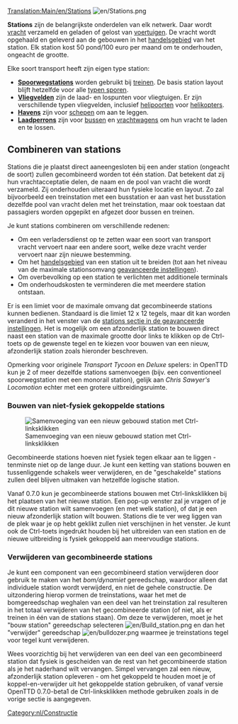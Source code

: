 [[Translation:Main/en/Stations]]
[[File:en/Stations.png|right]]

'''Stations''' zijn de belangrijkste onderdelen van elk netwerk. Daar wordt [[Main/nl/vracht|vracht]] verzameld en geladen of gelost van [[Main/nl/voertuigen|voertuigen]]. De vracht wordt opgehaald en geleverd aan de gebouwen in het [[Main/nl/Handelsgebied|handelsgebied]] van het station. Elk station kost 50 pond/100 euro per maand om te onderhouden, ongeacht de grootte.

Elke soort transport heeft zijn eigen type station:
*'''[[Main/nl/Spoorwegstation|Spoorwegstations]]''' worden gebruikt bij [[Main/nl/treinen|treinen]].  De basis station layout blijft hetzelfde voor alle [[Main/en/types of railway|typen sporen]].
*'''[[Main/nl/Vliegveld|Vliegvelden]]''' zijn de laad- en lospunten voor vliegtuigen. Er zijn verschillende typen vliegvelden, inclusief [[Main/en/vliegveld/Nl#heliport|helipoorten]] voor [[Category/en/Helicopters|helikopters]].
*'''[[Main/nl/Havens|Havens]]''' zijn voor [[Main/nl/schepen|schepen]] om aan te leggen.
*'''[[Main/nl/Laadperrons|Laadperrons]]''' zijn voor [[Main/nl/bussen|bussen]] en [[Main/nl/wegvoertuigen|vrachtwagens]] om hun vracht te laden en te lossen.

==Combineren van stations==
Stations die je plaatst direct aaneengesloten bij een ander station (ongeacht de soort) zullen gecombineerd worden tot één station. Dat betekent dat zij hun vrachtacceptatie delen, de naam en de pool van vracht die wordt verzameld. Zij onderhouden uiteraard hun fysieke locatie en layout. Zo zal bijvoorbeeld een treinstation met een busstation er aan vast het busstation dezelfde pool van vracht delen met het treinstation, maar ook toestaan dat passagiers worden opgepikt en afgezet door bussen en treinen.

Je kunt stations combineren om verschillende redenen:
*Om een verladersdienst op te zetten waar een soort van transport vracht vervoert naar een andere soort, welke deze vracht verder vervoert naar zijn nieuwe bestemming.
*Om het [[Main/nl/handelsgebied|handelsgebied]] van een station uit te breiden (tot aan het niveau van de maximale stationsomvang [[Main/nl/Geavanceerde instellingen|geavanceerde instellingen]]).
*Om overbevolking op een station te verlichten met additionele terminals
*Om onderhoudskosten te verminderen die met meerdere station ontstaan.

Er is een limiet voor de maximale omvang dat gecombineerde stations kunnen bedienen. Standaard is die limiet 12 x 12 tegels, maar dit kan worden veranderd in het venster van de [[Main/en/Geavanceerde instellingen/Stations/Nl#Maximale stationsomvang|stations sectie in de geavanceerde instellingen]]. Het is mogelijk om een afzonderlijk station te bouwen direct naast een station van de maximale grootte door links te klikken op de Ctrl-toets op de gewenste tegel en te kiezen voor bouwen van een nieuw, afzonderlijk station zoals hieronder beschreven.

Opmerking voor originele ''Transport Tycoon'' en ''Deluxe'' spelers: in OpenTTD kun je 2 of meer dezelfde stations samenvoegen (bijv. een conventioneel spoorwegstation met een monorail station), gelijk aan ''Chris Sawyer's Locomotion'' echter met een grotere uitbreidingsruimte.

===Bouwen van niet-fysiek gekoppelde stations===
[[File:en/Join station leftclick.png|thumb|Samenvoeging van een nieuw gebouwd station met Ctrl-linksklikken]]

Gecombineerde stations hoeven niet fysiek tegen elkaar aan te liggen - tenminste niet op de lange duur. Je kunt een ketting van stations bouwen en tussenliggende schakels weer verwijderen, en de "geschakelde" stations zullen deel blijven uitmaken van hetzelfde logische station.

Vanaf 0.7.0 kun je gecombineerde stations bouwen met Ctrl-linksklikken bij het plaatsen van het nieuwe station. Een pop-up venster zal je vragen of je dit nieuwe station wilt samenvoegen (en met welk station), of dat je een nieuw afzonderlijk station wilt bouwen. Stations die te ver weg liggen van de plek waar je op hebt geklikt zullen niet verschijnen in het venster. Je kunt ook de Ctrl-toets ingedrukt houden bij het uitbreiden van een station en de nieuwe uitbreiding is fysiek gekoppeld aan meervoudige stations.

===Verwijderen van gecombineerde stations===
Je kunt een component van een gecombineerd station verwijderen door gebruik te maken van het ''bom/dynamiet'' gereedschap, waardoor alleen dat individuele station wordt verwijderd, en niet de gehele constructie. De uitzondering hierop vormen de treinstations, waar het met de bomgereedschap weghalen van een deel van het treinstation zal resulteren in het totaal verwijderen van het gecombineerde station (of niet, als er treinen in één van de stations staan). Om deze te verwijderen, moet je het "bouw station" gereedschap selecteren [[File:en/Build station.png]] en dan het "verwijder" gereedschap [[File:en/bulldozer.png]] waarmee je treinstations tegel voor tegel kunt verwijderen.

Wees voorzichtig bij het verwijderen van een deel van een gecombineerd station dat fysiek is gescheiden van de rest van het gecombineerde station als je het naderhand wilt vervangen. Simpel vervangen zal een nieuw, afzonderlijk station opleveren - om het gekoppeld te houden moet je of koppel-en-verwijder uit het gekoppelde station gebruiken, of vanaf versie OpenTTD 0.7.0-beta1 de Ctrl-linksklikken methode gebruiken zoals in de vorige sectie is aangegeven.

[[Category:nl/Constructie]]